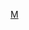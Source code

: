 {{Top icon
| imagename    = Wikipedia mass messenger.svg
| wikilink     = Wikipedia:大量訊息發送者
| description  = 這位-{zh-hans:用户;zh-hant:使用者;}-是中文維基百科的大量訊息發送者
| id           = massmessage-icon
| width        = {{{width|}}}
| height       = {{{height|}}}
| usercat      = [[Category:維基百科大量訊息發送者]]
| nocat        = {{{nocat|}}}
}}<noinclude>
[[Category:維基百科管理模板|M]]
[[Category:用戶頁模板|{{PAGENAME}}]]
{{Documentation}}
</noinclude>